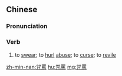 {{also|咒骂}}
==Chinese==
{{zh-forms|s=咒骂}}

===Pronunciation===
{{zh-pron
|m=zhòumà
|c=zau3 maa6
|h=pfs=chu-ma
|mn=qz,tp,xm,zz:chiù-mā/kh:chiù-mē
|cat=v
}}

===Verb===
{{zh-verb}}

# to [[swear]]; to [[hurl]] [[abuse]]; to [[curse]]; to [[revile]]

[[zh-min-nan:咒罵]]
[[hu:咒罵]]
[[mg:咒罵]]